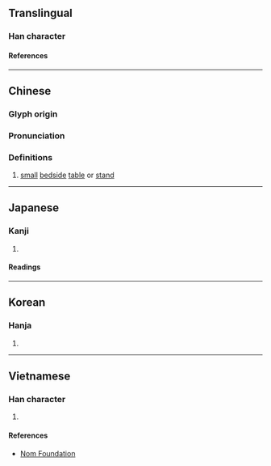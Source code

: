 {{character info/new}}
==Translingual==

===Han character===
{{Han char|rn=75|rad=木|as=07|sn=11|four=46914|canj=DRHG|ids=⿰木呈}}

====References====
{{Han ref|kx=0526.260|dkj=14801|dj=0915.190|hdz=21214.070|uh=686F}}

----

==Chinese==
{{zh-forms}}

===Glyph origin===
{{Han etym}}

===Pronunciation===
{{zh-pron
|m=tīng
|c=ting1
|mc=y
|oc=y
|ma=
|cat=n
}}

===Definitions===
{{zh-hanzi}}

# [[small]] [[bedside]] [[table]] or [[stand]]

----

==Japanese==

===Kanji===
{{ja-kanji|grade=|rs=木07}}

# {{rfdef|ja|sort=木07}}

====Readings====
{{ja-readings
|on=てい, ちょう, けい, ぎょう
|kun=つくえ
}}

----

==Korean==

===Hanja===
{{ko-hanja|hangeul=[[정]]|eumhun=|rv=jeong|mr=chŏng|y=ceng}}

# {{rfdef|ko|sort=木07}}

----

==Vietnamese==

===Han character===
{{vi-readings|rs=木07|reading=tinh}}

# {{rfdef|vi|sort=木07}}

====References====
* [http://nomfoundation.org/common/nom_details.php?codepoint=686f Nom Foundation]